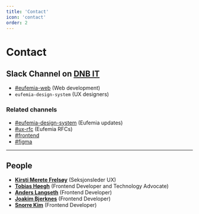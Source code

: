 ```yaml
---
title: 'Contact'
icon: 'contact'
order: 2
---
```


# Contact

## Slack Channel on [DNB IT](https://dnb-it.slack.com)

- [#eufemia-web](https://dnb-it.slack.com/archives/CMXABCHEY) (Web development)
- `eufemia-design-system` (UX designers)

### Related channels

- [#eufemia-design-system](https://dnb-it.slack.com/archives/GDZ69FC5C) (Eufemia updates)
- [#ux-rfc](https://dnb-it.slack.com/archives/C014NMBQ5SQ) (Eufemia RFCs)
- [#frontend](https://dnb-it.slack.com/archives/CFC7QK21E)
- [#figma](https://dnb-it.slack.com/archives/CEA5N836V)

---

## People

- **[Kirsti Merete Frelsøy](https://dnb.enterprise.slack.com/user/@U02DQ8G2KAN)** (Seksjonsleder UX)
- **[Tobias Høegh](https://dnb.enterprise.slack.com/user/@WE2M4E65N)** (Frontend Developer and Technology Advocate)
- **[Anders Langseth](https://dnb.enterprise.slack.com/user/@U01MN8KA0UU)** (Frontend Developer)
- **[Joakim Bjerknes](https://dnb.enterprise.slack.com/user/@U04NPQR5YE8)** (Frontend Developer)
- **[Snorre Kim](https://dnb.enterprise.slack.com/user/@U04VCASJDEK)** (Frontend Developer)
